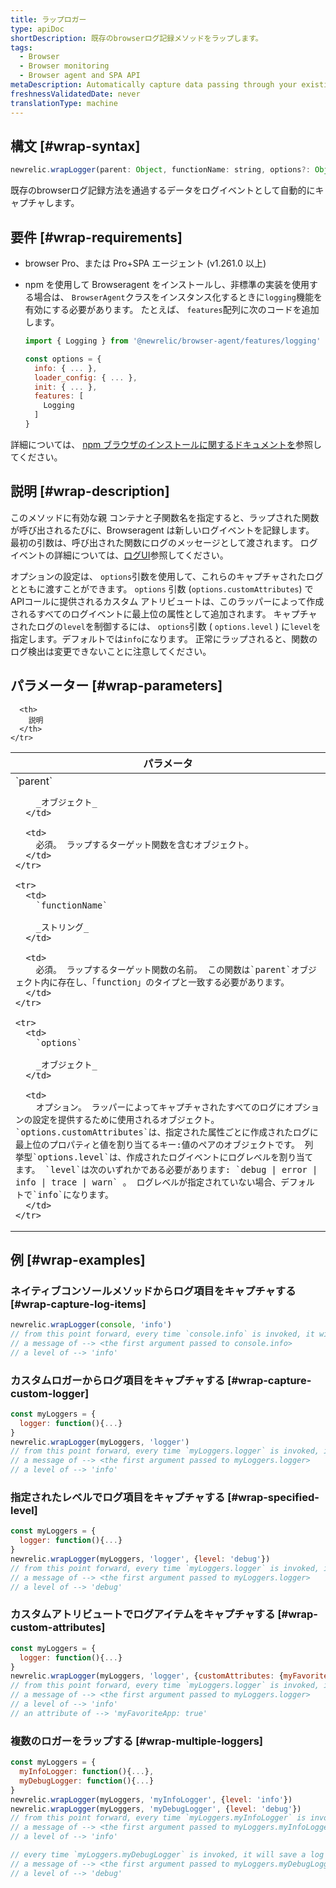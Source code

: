 ```yaml
---
title: ラップロガー
type: apiDoc
shortDescription: 既存のbrowserログ記録メソッドをラップします。
tags:
  - Browser
  - Browser monitoring
  - Browser agent and SPA API
metaDescription: Automatically capture data passing through your existing browser logging methods as log events.
freshnessValidatedDate: never
translationType: machine
---
```


## 構文 [#wrap-syntax]

```js
newrelic.wrapLogger(parent: Object, functionName: string, options?: Object<{ customAttributes?: Object, level?: 'debug|error|info|trace|warn'}>)
```

既存のbrowserログ記録方法を通過するデータをログイベントとして自動的にキャプチャします。

## 要件 [#wrap-requirements]

* browser Pro、または Pro+SPA エージェント (v1.261.0 以上)

* npm を使用して Browseragent をインストールし、非標準の実装を使用する場合は、 `BrowserAgent`クラスをインスタンス化するときに`logging`機能を有効にする必要があります。 たとえば、 `features`配列に次のコードを追加します。

  ```js
  import { Logging } from '@newrelic/browser-agent/features/logging'

  const options = {
    info: { ... },
    loader_config: { ... },
    init: { ... },
    features: [
      Logging
    ]
  }
  ```

詳細については、 [npm ブラウザのインストールに関するドキュメントを](https://www.npmjs.com/package/@newrelic/browser-agent#new-relic-browser-agent)参照してください。

## 説明 [#wrap-description]

このメソッドに有効な親 コンテナと子関数名を指定すると、ラップされた関数が呼び出されるたびに、Browseragent は新しいログイベントを記録します。 最初の引数は、呼び出された関数にログのメッセージとして渡されます。 ログイベントの詳細については、[ログUI](https://docs.newrelic.com/docs/logs/ui-data/use-logs-ui/)参照してください。

オプションの設定は、 `options`引数を使用して、これらのキャプチャされたログとともに渡すことができます。 `options` 引数 (`options.customAttributes`) でAPIコールに提供されるカスタム アトリビュートは、このラッパーによって作成されるすべてのログイベントに最上位の属性として追加されます。 キャプチャされたログの`level`を制御するには、 `options`引数 ( `options.level` ) に`level`を指定します。デフォルトでは`info`になります。 正常にラップされると、関数のログ検出は変更できないことに注意してください。

## パラメーター [#wrap-parameters]

<table>
  <thead>
    <tr>
      <th width="25%">
        パラメータ
      </th>

      <th>
        説明
      </th>
    </tr>
  </thead>

  <tbody>
    <tr>
      <td>
        `parent`

        _オブジェクト_
      </td>

      <td>
        必須。 ラップするターゲット関数を含むオブジェクト。
      </td>
    </tr>

    <tr>
      <td>
        `functionName`

        _ストリング_
      </td>

      <td>
        必須。 ラップするターゲット関数の名前。 この関数は`parent`オブジェクト内に存在し、「function」のタイプと一致する必要があります。
      </td>
    </tr>

    <tr>
      <td>
        `options`

        _オブジェクト_
      </td>

      <td>
        オプション。 ラッパーによってキャプチャされたすべてのログにオプションの設定を提供するために使用されるオブジェクト。 `options.customAttributes`は、指定された属性ごとに作成されたログに最上位のプロパティと値を割り当てるキー:値のペアのオブジェクトです。 列挙型`options.level`は、作成されたログイベントにログレベルを割り当てます。 `level`は次のいずれかである必要があります: `debug | error | info | trace | warn` 。 ログレベルが指定されていない場合、デフォルトで`info`になります。
      </td>
    </tr>
  </tbody>
</table>

## 例 [#wrap-examples]

### ネイティブコンソールメソッドからログ項目をキャプチャする [#wrap-capture-log-items]

```js
newrelic.wrapLogger(console, 'info')
// from this point forward, every time `console.info` is invoked, it will save a log event with:
// a message of --> <the first argument passed to console.info>
// a level of --> 'info'
```

### カスタムロガーからログ項目をキャプチャする [#wrap-capture-custom-logger]

```js
const myLoggers = {
  logger: function(){...}
}
newrelic.wrapLogger(myLoggers, 'logger')
// from this point forward, every time `myLoggers.logger` is invoked, it will save a log event with:
// a message of --> <the first argument passed to myLoggers.logger>
// a level of --> 'info'
```

### 指定されたレベルでログ項目をキャプチャする [#wrap-specified-level]

```js
const myLoggers = {
  logger: function(){...}
}
newrelic.wrapLogger(myLoggers, 'logger', {level: 'debug'})
// from this point forward, every time `myLoggers.logger` is invoked, it will save a log event with:
// a message of --> <the first argument passed to myLoggers.logger>
// a level of --> 'debug'
```

### カスタムアトリビュートでログアイテムをキャプチャする [#wrap-custom-attributes]

```js
const myLoggers = {
  logger: function(){...}
}
newrelic.wrapLogger(myLoggers, 'logger', {customAttributes: {myFavoriteApp: true}})
// from this point forward, every time `myLoggers.logger` is invoked, it will save a log event with:
// a message of --> <the first argument passed to myLoggers.logger>
// a level of --> 'info'
// an attribute of --> 'myFavoriteApp: true'
```

### 複数のロガーをラップする [#wrap-multiple-loggers]

```js
const myLoggers = {
  myInfoLogger: function(){...},
  myDebugLogger: function(){...}
}
newrelic.wrapLogger(myLoggers, 'myInfoLogger', {level: 'info'})
newrelic.wrapLogger(myLoggers, 'myDebugLogger', {level: 'debug'})
// from this point forward, every time `myLoggers.myInfoLogger` is invoked, it will save a log event with:
// a message of --> <the first argument passed to myLoggers.myInfoLogger>
// a level of --> 'info'

// every time `myLoggers.myDebugLogger` is invoked, it will save a log event with:
// a message of --> <the first argument passed to myLoggers.myDebugLogger>
// a level of --> 'debug'
```